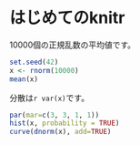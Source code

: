 # はじめてのknitr

10000個の正規乱数の平均値です。

```r
set.seed(42)
x <- rnorm(10000)
mean(x)
```

分散は`r var(x)`です。

```r
par(mar=c(3, 3, 1, 1))
hist(x, probability = TRUE)
curve(dnorm(x), add=TRUE)
```
